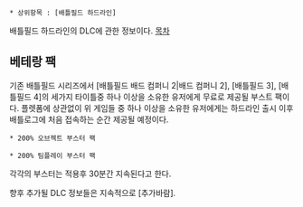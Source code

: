  * 상위항목 : [배틀필드 하드라인]
배틀필드 하드라인의 DLC에 관한 정보이다.
[[목차]]
== 베테랑 팩 ==
기존 배틀필드 시리즈에서 [배틀필드 배드 컴퍼니 2|배드 컴퍼니 2], [배틀필드 3], [배틀필드 4]의 세가지 타이틀중 하나 이상을 소유한 유저에게 무료로 제공될 부스트 팩이다. 플렛폼에 상관없이 위 게임들 중 하나 이상을 소유한 유저에게는 하드라인 출시 이후 배틀로그에 처음 접속하는 순간 제공될 예정이다.

 * 200% 오브젝트 부스터 팩

 * 200% 팀플레이 부스터 팩

각각의 부스터는 적용후 30분간 지속된다고 한다.

향후 추가될 DLC 정보들은 지속적으로 [추가바람].
